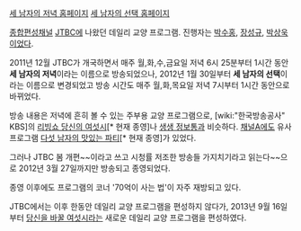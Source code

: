 [http://culture.jtbc.co.kr/3man 세 남자의 저녁 홈페이지]
[http://culture.jtbc.co.kr/3nam 세 남자의 선택 홈페이지]

[[종합편성채널]] [[JTBC]]에 나왔던 데일리 교양 프로그램. 진행자는 [[박수홍]], [[장성규]], [[박상욱]]이었다.

2011년 12월 JTBC가 개국하면서 매주 월,화,수,금요일 저녁 6시 25분부터 1시간 동안 '''세 남자의 저녁'''이라는 이름으로 방송되었으나, 2012년 1월 30일부터 '''세 남자의 선택'''이라는 이름으로 변경되었고 방송 시간도 매주 월,화,목요일 저녁 7시부터 1시간 동안으로 바뀌었다.

방송 내용은 저녁에 흔히 볼 수 있는 주부용 교양 프로그램으로, [wiki:"한국방송공사" KBS]의 [[리빙쇼 당신의 여섯시]][* 현재 종영]나 [[생생 정보통]]과 비슷하다. [[채널A]]에도 유사 프로그램 [[다섯 남자의 맛있는 파티]][* 현재 종영]가 있었다.

그러나 JTBC 봄 개편~~이라고 쓰고 시청률 저조한 방송들 가지치기라고 읽는다~~으로 2012년 3월 27일까지만 방송되고 종영되었다.

종영 이후에도 프로그램의 코너 '70억이 사는 법'이 자주 재방되고 있다.

JTBC에서는 이후 한동안 데일리 교양 프로그램을 편성하지 않다가, 2013년 9월 16일부터 [[당신을 바꿀 여섯시]]라는 새로운 데일리 교양 프로그램을 편성하였다.
